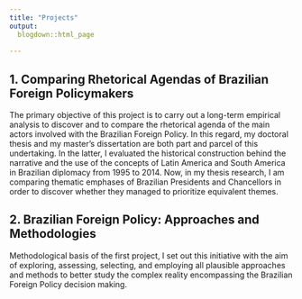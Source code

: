 ```yaml
---
title: "Projects"
output:
  blogdown::html_page
    
---
```


## 1. Comparing Rhetorical Agendas of Brazilian Foreign Policymakers

The primary objective of this project is to carry out a long-term empirical analysis to discover and to compare the rhetorical agenda of the main actors involved with the Brazilian Foreign Policy. In this regard, my doctoral thesis and my master’s dissertation are both part and parcel of this undertaking. In the latter, I evaluated the historical construction behind the narrative and the use of the concepts of Latin America and South America in Brazilian diplomacy from 1995 to 2014. Now, in my thesis research, I am comparing thematic emphases of Brazilian Presidents and Chancellors in order to discover whether they managed to prioritize equivalent themes.  



## 2. Brazilian Foreign Policy: Approaches and Methodologies
 
Methodological basis of the first project, I set out this initiative with the aim of exploring, assessing, selecting, and employing all plausible approaches and methods to better study the complex reality encompassing the Brazilian Foreign Policy decision making. 